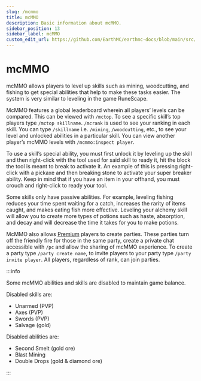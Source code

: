 ```yaml
---
slug: /mcmmo
title: mcMMO
description: Basic information about mcMMO.
sidebar_position: 13
sidebar_label: mcMMO
custom_edit_url: https://github.com/EarthMC/earthmc-docs/blob/main/src/docs/mcmmo.mdx
---
```

# mcMMO
mcMMO allows players to level up skills such as mining, woodcutting, and fishing to get special abilities that help to make these tasks easier. The system is very similar to leveling in the game RuneScape. 

McMMO features a global leaderboard wherein all players’ levels can be compared. This can be viewed with `/mctop`. To see a specific skill’s top players type `/mctop skillname`. `/mcrank` is used to see your ranking in each skill. You can type `/skillname` i.e. `/mining`, `/woodcutting`, etc., to see your level and unlocked abilities in a particular skill. You can view another player’s mcMMO levels with `/mcmmo:inspect player`.

To use a skill’s special ability, you must first unlock it by leveling up the skill and then right-click with the tool used for said skill to ready it, hit the block the tool is meant to break to activate it. An example of this is pressing right-click with a pickaxe and then breaking stone to activate your super breaker ability. Keep in mind that if you have an item in your offhand, you must crouch and right-click to ready your tool.

Some skills only have passive abilities. For example, leveling fishing reduces your time spent waiting for a catch, increases the rarity of items caught, and makes eating fish more effective. Leveling your alchemy skill will allow you to create more types of potions such as haste, absorption, and decay and will decrease the time it takes for you to make potions.

McMMO also allows [Premium](https://earthmc.net/premium/) players to create parties. These parties turn off the friendly fire for those in the same party, create a private chat accessible with `/pc` and allow the sharing of mcMMO experience. To create a party type `/party create name`, to invite players to your party type `/party invite player`. All players, regardless of rank, can join parties.

:::info

Some mcMMO abilities and skills are disabled to maintain game balance. 

Disabled skills are:
* Unarmed (PVP)
* Axes (PVP)
* Swords (PVP)
* Salvage (gold)

Disabled abilities are:
* Second Smelt (gold ore)
* Blast Mining
* Double Drops (gold & diamond ore)

:::


